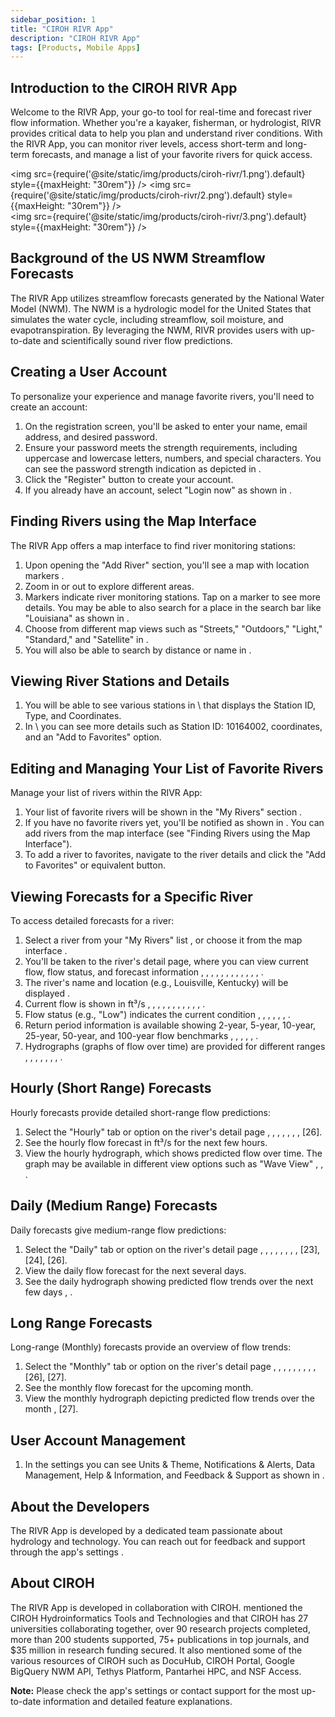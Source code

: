```yaml
---
sidebar_position: 1
title: "CIROH RIVR App"
description: "CIROH RIVR App"
tags: [Products, Mobile Apps]
---
```



## Introduction to the CIROH RIVR App

Welcome to the RIVR App, your go-to tool for real-time and forecast river flow information. Whether you're a kayaker, fisherman, or hydrologist, RIVR provides critical data to help you plan and understand river conditions. With the RIVR App, you can monitor river levels, access short-term and long-term forecasts, and manage a list of your favorite rivers for quick access.

<!-- Example images -->
<img src={require('@site/static/img/products/ciroh-rivr/1.png').default} style={{maxHeight: "30rem"}} />
<img src={require('@site/static/img/products/ciroh-rivr/2.png').default} style={{maxHeight: "30rem"}} />
<br />
<img src={require('@site/static/img/products/ciroh-rivr/3.png').default} style={{maxHeight: "30rem"}} />

<!-- Example video embed -->
<VideoPlayer url="https://youtu.be/f9UasOuDXbQ" />

## Background of the US NWM Streamflow Forecasts

The RIVR App utilizes streamflow forecasts generated by the National Water Model (NWM). The NWM is a hydrologic model for the United States that simulates the water cycle, including streamflow, soil moisture, and evapotranspiration. By leveraging the NWM, RIVR provides users with up-to-date and scientifically sound river flow predictions.

## Creating a User Account

To personalize your experience and manage favorite rivers, you'll need to create an account:

1.  On the registration screen, you'll be asked to enter your name, email address, and desired password.
2.  Ensure your password meets the strength requirements, including uppercase and lowercase letters, numbers, and special characters. You can see the password strength indication as depicted in \.
3.  Click the "Register" button to create your account.
4.  If you already have an account, select "Login now" as shown in \.

## Finding Rivers using the Map Interface

The RIVR App offers a map interface to find river monitoring stations:

1.  Upon opening the "Add River" section, you'll see a map with location markers \.
2.  Zoom in or out to explore different areas.
3.  Markers indicate river monitoring stations. Tap on a marker to see more details. You may be able to also search for a place in the search bar like "Louisiana" as shown in \.
4.  Choose from different map views such as "Streets," "Outdoors," "Light," "Standard," and "Satellite" in \.
5.  You will also be able to search by distance or name in \.

## Viewing River Stations and Details

1. You will be able to see various stations in \ that displays the Station ID, Type, and Coordinates.
2. In \ you can see more details such as Station ID: 10164002, coordinates, and an "Add to Favorites" option.

## Editing and Managing Your List of Favorite Rivers

Manage your list of rivers within the RIVR App:

1.  Your list of favorite rivers will be shown in the "My Rivers" section \.
2.  If you have no favorite rivers yet, you'll be notified as shown in \. You can add rivers from the map interface (see "Finding Rivers using the Map Interface").
3.  To add a river to favorites, navigate to the river details and click the "Add to Favorites" or equivalent button.

## Viewing Forecasts for a Specific River

To access detailed forecasts for a river:

1.  Select a river from your "My Rivers" list \, or choose it from the map interface \.
2.  You'll be taken to the river's detail page, where you can view current flow, flow status, and forecast information \, \, \, \, \, \, \, \, \, \, \, \, \.
3.  The river's name and location (e.g., Louisville, Kentucky) will be displayed \.
4.  Current flow is shown in ft³/s \, \, \, \, \, \, \, \, \, \, \, \.
5.  Flow status (e.g., "Low") indicates the current condition \, \, \, \, \, \, \.
6.  Return period information is available showing 2-year, 5-year, 10-year, 25-year, 50-year, and 100-year flow benchmarks \, \, \, \, \, \.
7.  Hydrographs (graphs of flow over time) are provided for different ranges \, \, \, \, \, \, \, \.

## Hourly (Short Range) Forecasts

Hourly forecasts provide detailed short-range flow predictions:

1.  Select the "Hourly" tab or option on the river's detail page \, \, \, \, \, \, \, \[26\].
2.  See the hourly flow forecast in ft³/s for the next few hours.
3.  View the hourly hydrograph, which shows predicted flow over time. The graph may be available in different view options such as "Wave View" \, \, \.

## Daily (Medium Range) Forecasts

Daily forecasts give medium-range flow predictions:

1.  Select the "Daily" tab or option on the river's detail page \, \, \, \, \, \, \, \, \[23\], \[24\], \[26\].
2.  View the daily flow forecast for the next several days.
3.  See the daily hydrograph showing predicted flow trends over the next few days \, \.

## Long Range Forecasts

Long-range (Monthly) forecasts provide an overview of flow trends:

1.  Select the "Monthly" tab or option on the river's detail page \, \, \, \, \, \, \, \, \, \[26\], \[27\].
2.  See the monthly flow forecast for the upcoming month.
3.  View the monthly hydrograph depicting predicted flow trends over the month \, \[27\].

## User Account Management

1. In the settings you can see Units & Theme, Notifications & Alerts, Data Management, Help & Information, and Feedback & Support as shown in \.

## About the Developers

The RIVR App is developed by a dedicated team passionate about hydrology and technology. You can reach out for feedback and support through the app's settings \.

## About CIROH

The RIVR App is developed in collaboration with CIROH. mentioned the CIROH Hydroinformatics Tools and Technologies and that CIROH has 27 universities collaborating together, over 90 research projects completed, more than 200 students supported, 75+ publications in top journals, and $35 million in research funding secured. It also mentioned some of the various resources of CIROH such as DocuHub, CIROH Portal, Google BigQuery NWM API, Tethys Platform, Pantarhei HPC, and NSF Access.

**Note:** Please check the app's settings or contact support for the most up-to-date information and detailed feature explanations.

